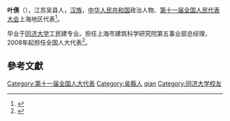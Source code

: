 '''叶倩'''（{{bd|1957年||}}），江苏吴县人，[[汉族|汉族]]，[[中华人民共和国|中华人民共和国]]政治人物、[[第十一届全国人民代表大会|第十一届全国人民代表大会]]上海地区代表<ref>{{cite web|author=新华网|title=第十一届全国人大代表|url=http://news.xinhuanet.com/ziliao/2008-03/03/content_7708230.htm?node=36628|publisher=新华网|accessdate=2014-01-07|archive-date=2014-01-10|archive-url=https://web.archive.org/web/20140110211415/http://news.xinhuanet.com/ziliao/2008-03/03/content_7708230.htm?node=36628|dead-url=no}}</ref>。

毕业于[[同济大学|同济大学]]工民建专业。担任上海市建筑科学研究院第五事业部总经理，2008年起担任全国人大代表<ref>{{cite news|title=全国人大代表信息-叶倩|url=http://210.82.31.1:8084/delegate/viewDelegate.action?dbid=110640|accessdate=2013-04-05|newspaper=全国人大网|archive-url=https://web.archive.org/web/20140314061621/http://www.npc.gov.cn/delegate/viewDelegate.action?dbid=110640|archive-date=2014-03-14|dead-url=yes}}</ref>。

==參考文獻==
{{reflist}}

{{china-bio-stub}}
{{DEFAULTSORT:ye qian}}
[[Category:第十一届全国人大代表|Category:第十一届全国人大代表]]
[[Category:吳縣人|Category:吳縣人]]
[[Category:葉姓|qian]]
[[Category:同济大学校友|Category:同济大学校友]]